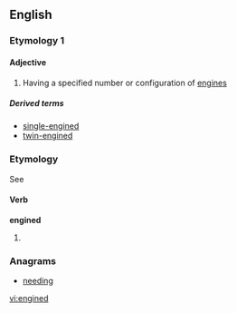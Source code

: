 ==English==

===Etymology 1===
{{suffix|engine|ed|gloss1=noun|lang=en}}

====Adjective====
{{en-adj|-}}

# {{context|in combination|lang=en}} Having a specified number or configuration of [[engine]]s

=====Derived terms=====
* [[single-engined]]
* [[twin-engined]]

===Etymology===
See {{term|engine}} {{a|verb}}

====Verb====
'''engined'''

# {{en-past of|engine}}

===Anagrams===
* [[needing#English|needing]]

[[vi:engined]]